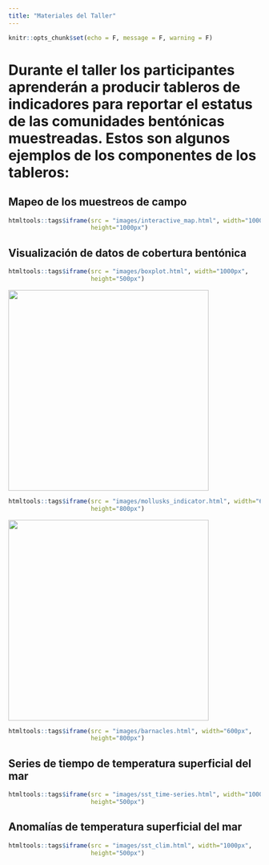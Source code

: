 ```yaml
---
title: "Materiales del Taller"
---
```


```r
knitr::opts_chunk$set(echo = F, message = F, warning = F)
```

<body>

<h1>

**Durante el taller los participantes aprenderán a producir tableros de indicadores para reportar el estatus de las comunidades bentónicas muestreadas. Estos son algunos ejemplos de los componentes de los tableros:**


## Mapeo de los muestreos de campo
```r
htmltools::tags$iframe(src = "images/interactive_map.html", width="1000px",
                       height="1000px")
```

## Visualización de datos de cobertura bentónica
```r
htmltools::tags$iframe(src = "images/boxplot.html", width="1000px",
                       height="500px")
```

<img src="images/DSCN8673.JPG" width="400px"/>
```r
htmltools::tags$iframe(src = "images/mollusks_indicator.html", width="600px",
                       height="800px")
```

<img src="images/casa_de_gas3.JPEG" width="400px"/>
```r
htmltools::tags$iframe(src = "images/barnacles.html", width="600px",
                       height="800px")
```

## Series de tiempo de temperatura superficial del mar
```r
htmltools::tags$iframe(src = "images/sst_time-series.html", width="1000px",
                       height="500px")
```

## Anomalías de temperatura superficial del mar
```r
htmltools::tags$iframe(src = "images/sst_clim.html", width="1000px",
                       height="500px")
```


</h1>

</body>
